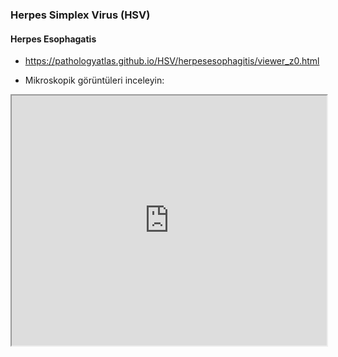 ### Herpes Simplex Virus (HSV)

#### Herpes Esophagatis

-   <https://pathologyatlas.github.io/HSV/herpesesophagitis/viewer_z0.html>

-   Mikroskopik görüntüleri inceleyin:

<iframe src="https://pathologyatlas.github.io/HSV/herpesesophagitis/viewer_z0.html" width="100%" height="400px">

</iframe>
